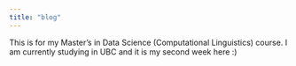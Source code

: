 ```yaml
---
title: "blog"
---
```


This is for my Master's in Data Science (Computational Linguistics) course. I am currently studying in UBC and it is my second week here :)

